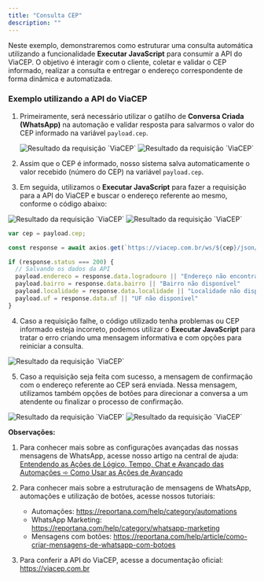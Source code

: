```yaml
---
title: "Consulta CEP"
description: ""
---
```


Neste exemplo, demonstraremos como estruturar uma consulta automática utilizando a funcionalidade **Executar JavaScript** para consumir a API do ViaCEP. O objetivo é interagir com o cliente, coletar e validar o CEP informado, realizar a consulta e entregar o endereço correspondente de forma dinâmica e automatizada.

### Exemplo utilizando a API do ViaCEP

1. Primeiramente, será necessário utilizar o gatilho de **Conversa Criada (WhatsApp)** na automação e validar resposta para salvarmos o valor do CEP informado na variável `payload.cep`.

   <img src="/cep1.png" alt="Resultado da requisição `ViaCEP`" />
   <img src="/cep2.png" alt="Resultado da requisição `ViaCEP`" />

2. Assim que o CEP é informado, nosso sistema salva automaticamente o valor recebido (número do CEP) na variável `payload.cep`.

3. Em seguida, utilizamos o **Executar JavaScript** para fazer a requisição para a API do ViaCEP e buscar o endereço referente ao mesmo, conforme o código abaixo:

<img src="/cep3.png" alt="Resultado da requisição `ViaCEP`" />
<img src="/cep4.png" alt="Resultado da requisição `ViaCEP`" />

<RequestExample>

```JavaScript Exemplo de requisição para API do ViaCEP
var cep = payload.cep;

const response = await axios.get(`https://viacep.com.br/ws/${cep}/json/`);

if (response.status === 200) {
  // Salvando os dados da API
  payload.endereco = response.data.logradouro || "Endereço não encontrado"
  payload.bairro = response.data.bairro || "Bairro não disponível"
  payload.localidade = response.data.localidade || "Localidade não disponível"
  payload.uf = response.data.uf || "UF não disponível"
}
```

</RequestExample>

4. Caso a requisição falhe, o código utilizado tenha problemas ou CEP informado esteja incorreto, podemos utilizar o **Executar JavaScript** para tratar o erro criando uma mensagem informativa e com opções para reiniciar a consulta.

<img src="/cep5.png" alt="Resultado da requisição `ViaCEP`" />

5. Caso a requisição seja feita com sucesso, a mensagem de confirmação com o endereço referente ao CEP será enviada. Nessa mensagem, utilizamos também opções de botões para direcionar a conversa a um atendente ou finalizar o processo de confirmação.

<img src="/cep6.png" alt="Resultado da requisição `ViaCEP`" />
<img src="/cep7.png" alt="Resultado da requisição `ViaCEP`" />

**Observações:**

1. Para conhecer mais sobre as configurações avançadas das nossas mensagens de WhatsApp, acesse nosso artigo na central de ajuda: [Entendendo as Ações de Lógico, Tempo, Chat e Avançado das Automações ➾ Como Usar as Ações de Avançado](https://reportana.com/help/article/conhecendo-opcoes-de-acao-tempo-e-logica-de-automacoes#como-usar-as-ações-de-avançado)

2. Para conhecer mais sobre a estruturação de mensagens de WhatsApp, automações e utilização de botões, acesse nossos tutoriais:

   - Automações: https://reportana.com/help/category/automations
   - WhatsApp Marketing: https://reportana.com/help/category/whatsapp-marketing
   - Mensagens com botões: https://reportana.com/help/article/como-criar-mensagens-de-whatsapp-com-botoes

3. Para conferir a API do ViaCEP, acesse a documentação oficial: https://viacep.com.br